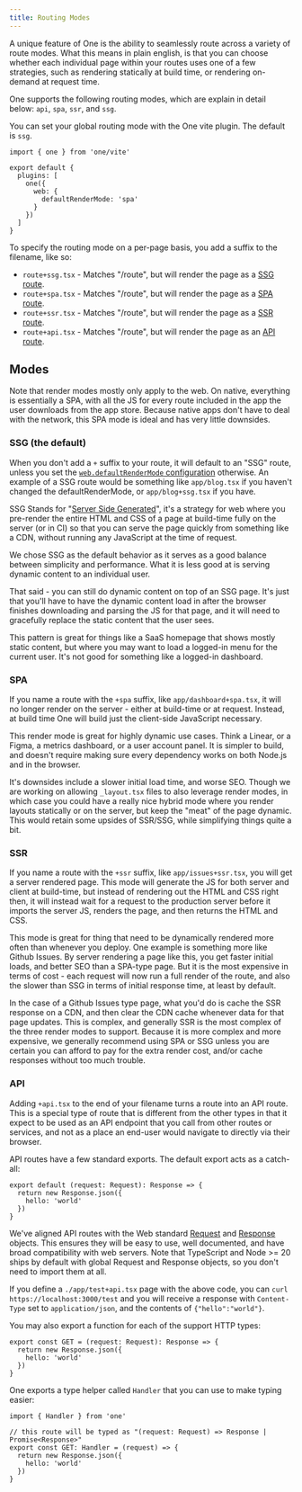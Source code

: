 ```yaml
---
title: Routing Modes
---
```


A unique feature of One is the ability to seamlessly route across a variety of route modes. What this means in plain english, is that you can choose whether each individual page within your routes uses one of a few strategies, such as rendering statically at build time, or rendering on-demand at request time.

One supports the following routing modes, which are explain in detail below: `api`, `spa`, `ssr`, and `ssg`.

You can set your global routing mode with the One vite plugin. The default is `ssg`.

```tsx fileName=vite.config.ts
import { one } from 'one/vite'

export default {
  plugins: [
    one({
      web: {
        defaultRenderMode: 'spa'
      }
    })
  ]
}
```

To specify the routing mode on a per-page basis, you add a suffix to the filename, like so:

- `route+ssg.tsx` - Matches "/route", but will render the page as a [SSG route](#ssg-the-default).
- `route+spa.tsx` - Matches "/route", but will render the page as a [SPA route](#spa).
- `route+ssr.tsx` - Matches "/route", but will render the page as a [SSR route](#ssr).
- `route+api.tsx` - Matches "/route", but will render the page as an [API route](#api).

## Modes

Note that render modes mostly only apply to the web. On native, everything is essentially a SPA, with all the JS for every route included in the app the user downloads from the app store. Because native apps don't have to deal with the network, this SPA mode is ideal and has very little downsides.

### SSG (the default)

When you don't add a `+` suffix to your route, it will default to an "SSG" route, unless you set the [`web.defaultRenderMode` configuration](/docs/configuration#defaultrendermode) otherwise. An example of a SSG route would be something like `app/blog.tsx` if you haven't changed the defaultRenderMode, or `app/blog+ssg.tsx` if you have.

SSG Stands for "[Server Side Generated](https://www.smashingmagazine.com/2020/07/differences-static-generated-sites-server-side-rendered-apps/)", it's a strategy for web where you pre-render the entire HTML and CSS of a page at build-time fully on the server (or in CI) so that you can serve the page quickly from something like a CDN, without running any JavaScript at the time of request.

We chose SSG as the default behavior as it serves as a good balance between simplicity and performance. What it is less good at is serving dynamic content to an individual user.

That said - you can still do dynamic content on top of an SSG page. It's just that you'll have to have the dynamic content load in after the browser finishes downloading and parsing the JS for that page, and it will need to gracefully replace the static content that the user sees.

This pattern is great for things like a SaaS homepage that shows mostly static content, but where you may want to load a logged-in menu for the current user. It's not good for something like a logged-in dashboard.

### SPA

If you name a route with the `+spa` suffix, like `app/dashboard+spa.tsx`, it will no longer render on the server - either at build-time or at request. Instead, at build time One will build just the client-side JavaScript necessary.

This render mode is great for highly dynamic use cases. Think a Linear, or a Figma, a metrics dashboard, or a user account panel. It is simpler to build, and doesn't require making sure every dependency works on both Node.js and in the browser.

It's downsides include a slower initial load time, and worse SEO. Though we are working on allowing `_layout.tsx` files to also leverage render modes, in which case you could have a really nice hybrid mode where you render layouts statically or on the server, but keep the "meat" of the page dynamic. This would retain some upsides of SSR/SSG, while simplifying things quite a bit.


### SSR

If you name a route with the `+ssr` suffix, like `app/issues+ssr.tsx`, you will get a server rendered page. This mode will generate the JS for both server and client at build-time, but instead of rendering out the HTML and CSS right then, it will instead wait for a request to the production server before it imports the server JS, renders the page, and then returns the HTML and CSS.

This mode is great for thing that need to be dynamically rendered more often than whenever you deploy. One example is something more like Github Issues. By server rendering a page like this, you get faster initial loads, and better SEO than a SPA-type page. But it is the most expensive in terms of cost - each request will now run a full render of the route, and also the slower than SSG in terms of initial response time, at least by default.

In the case of a Github Issues type page, what you'd do is cache the SSR response on a CDN, and then clear the CDN cache whenever data for that page updates. This is complex, and generally SSR is the most complex of the three render modes to support. Because it is more complex and more expensive, we generally recommend using SPA or SSG unless you are certain you can afford to pay for the extra render cost, and/or cache responses without too much trouble.

### API

Adding `+api.tsx` to the end of your filename turns a route into an API route. This is a special type of route that is different from the other types in that it expect to be used as an API endpoint that you call from other routes or services, and not as a place an end-user would navigate to directly via their browser.

API routes have a few standard exports. The default export acts as a catch-all:

```tsx
export default (request: Request): Response => {
  return new Response.json({
    hello: 'world'
  })
}
```

We've aligned API routes with the Web standard [Request](https://developer.mozilla.org/en-US/docs/Web/API/Request) and [Response](https://developer.mozilla.org/en-US/docs/Web/API/Response) objects. This ensures they will be easy to use, well documented, and have broad compatibility with web servers. Note that TypeScript and Node >= 20 ships by default with global Request and Response objects, so you don't need to import them at all.

If you define a `./app/test+api.tsx` page with the above code, you can `curl https://localhost:3000/test` and you will receive a response with `Content-Type` set to `application/json`, and the contents of `{"hello":"world"}`.

You may also export a function for each of the support HTTP types:

```tsx
export const GET = (request: Request): Response => {
  return new Response.json({
    hello: 'world'
  })
}
```

One exports a type helper called `Handler` that you can use to make typing easier:

```tsx
import { Handler } from 'one'

// this route will be typed as "(request: Request) => Response | Promise<Response>"
export const GET: Handler = (request) => {
  return new Response.json({
    hello: 'world'
  })
}
```
